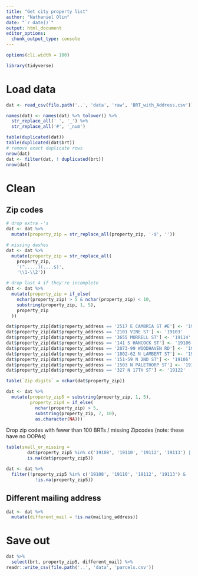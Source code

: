 ```yaml
---
title: "Get city property list"
author: "Nathaniel Olin"
date: "`r date()`"
output: html_document
editor_options: 
  chunk_output_type: console
---
```


```r
options(cli.width = 100)
```

```r
library(tidyverse)
```

# Load data

```r
dat <- read_csv(file.path('..', 'data', 'raw', 'BRT_with_Address.csv'))

names(dat) <- names(dat) %>% tolower() %>% 
  str_replace_all(' ', '_') %>%
  str_replace_all('#', '_num')

table(duplicated(dat))
table(duplicated(dat$brt))
# remove exact duplicate rows
nrow(dat)
dat <- filter(dat, ! duplicated(brt))
nrow(dat)
```

# Clean

## Zip codes

```r
# drop extra -'s
dat <- dat %>% 
  mutate(property_zip = str_replace_all(property_zip, '-$', ''))

# missing dashes
dat <- dat %>%
  mutate(property_zip = str_replace_all(
    property_zip, 
    '(^.....)(....$)',
    '\\1-\\2'))

# drop last 4 if they're incomplete
dat <- dat %>%
  mutate(property_zip = if_else(
    nchar(property_zip) > 5 & nchar(property_zip) < 10,
    substring(property_zip, 1, 5),
    property_zip
  ))

dat$property_zip[dat$property_address == '2517 E CAMBRIA ST #E'] <- '19134'
dat$property_zip[dat$property_address == '2101 VINE ST'] <- '19103'
dat$property_zip[dat$property_address == '3655 MORRELL ST'] <- '19114'
dat$property_zip[dat$property_address == '141 S HANCOCK ST'] <- '19106'
dat$property_zip[dat$property_address == '2073-99 WOODHAVEN RD'] <- '19116'
dat$property_zip[dat$property_address == '1802-62 N LAMBERT ST'] <- '19121'
dat$property_zip[dat$property_address == '151-59 N 2ND ST'] <- '19106'
dat$property_zip[dat$property_address == '1503 N PALETHORP ST'] <- '19122'
dat$property_zip[dat$property_address == '327 N 17TH ST'] <- '19122'

table(`Zip digits` = nchar(dat$property_zip))
```

```r
dat <- dat %>%
  mutate(property_zip5 = substring(property_zip, 1, 5),
         property_zip4 = if_else(
           nchar(property_zip) > 5,
           substring(property_zip, 7, 10),
           as.character(NA)))
```

Drop zip codes with fewer than 100 BRTs / missing Zipcodes (note: these have no OOPAs)

```r
table(small_or_missing = 
        dat$property_zip5 %in% c('19108', '19110', '19112', '19113') | 
        is.na(dat$property_zip5))

dat <- dat %>%
  filter(!property_zip5 %in% c('19108', '19110', '19112', '19113') & 
           !is.na(property_zip5))
```


## Different mailing address

```r
dat <- dat %>%
  mutate(different_mail = !is.na(mailing_address))
```

# Save out

```r
dat %>%
  select(brt, property_zip5, different_mail) %>% 
readr::write_csv(file.path('..', 'data', 'parcels.csv'))
```

